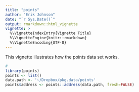 ```yaml
---
title: "points"
author: "Erik Johnson"
date: "`r Sys.Date()`"
output: rmarkdown::html_vignette
vignette: >
  %\VignetteIndexEntry{Vignette Title}
  %\VignetteEngine{knitr::rmarkdown}
  %\VignetteEncoding{UTF-8}
---
```


This vignette illustrates how the points data set works. 

```r
# 
library(points)
points <- list()
data.path <- '~/Dropbox/pkg.data/points'
points$address <- points::address(data.path, fresh=FALSE)
```

